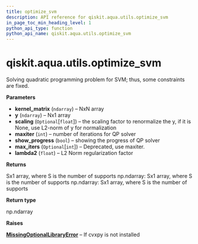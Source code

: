 ```yaml
---
title: optimize_svm
description: API reference for qiskit.aqua.utils.optimize_svm
in_page_toc_min_heading_level: 1
python_api_type: function
python_api_name: qiskit.aqua.utils.optimize_svm
---
```


# qiskit.aqua.utils.optimize\_svm

<Function id="qiskit.aqua.utils.optimize_svm" github="https://github.com/qiskit-community/qiskit-aqua/tree/stable/0.9/qiskit/aqua/utils/qp_solver.py" signature="optimize_svm(kernel_matrix, y, scaling=None, maxiter=500, show_progress=False, max_iters=None, lambda2=0.001)">
  Solving quadratic programming problem for SVM; thus, some constraints are fixed.

  **Parameters**

  *   **kernel\_matrix** (`ndarray`) – NxN array
  *   **y** (`ndarray`) – Nx1 array
  *   **scaling** (`Optional`\[`float`]) – the scaling factor to renormalize the y, if it is None, use L2-norm of y for normalization
  *   **maxiter** (`int`) – number of iterations for QP solver
  *   **show\_progress** (`bool`) – showing the progress of QP solver
  *   **max\_iters** (`Optional`\[`int`]) – Deprecated, use maxiter.
  *   **lambda2** (`float`) – L2 Norm regularization factor

  **Returns**

  Sx1 array, where S is the number of supports np.ndarray: Sx1 array, where S is the number of supports np.ndarray: Sx1 array, where S is the number of supports

  **Return type**

  np.ndarray

  **Raises**

  [**MissingOptionalLibraryError**](qiskit.aqua.MissingOptionalLibraryError "qiskit.aqua.MissingOptionalLibraryError") – If cvxpy is not installed
</Function>

